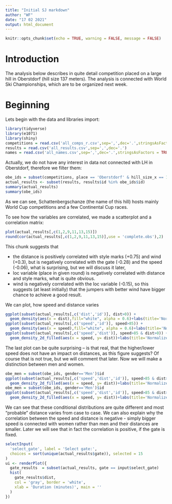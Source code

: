 ```yaml
---
title: "Initial SJ markdown"
author: "WF"
date: "17 02 2021"
output: html_document
---
```


```r
knitr::opts_chunk$set(echo = TRUE, warning = FALSE, message = FALSE)
```

# Introduction

The analysis below describes in quite detail competition placed on a large hill in Oberstdorf (hill size 137 meters). The analysis is connected with World Ski Championships, which are to be organized next week.

# Beginning

Lets begin with the data and libraries import:

```r
library(tidyverse)
library(e1071)
library(shiny)
competitions = read.csv('all_comps_r.csv',sep=',',dec='.',stringsAsFactors = TRUE)
results = read.csv('all_results.csv',sep=',',dec='.')
names = read.csv('all_names.csv',sep=',',dec='.',stringsAsFactors = TRUE)
```

Actually, we do not have any interest in data not connected with LH in Oberstdorf, therefore we filter them:

```r
obe_ids = subset(competitions, place == 'Oberstdorf' & hill_size_x == 137)
actual_results <- subset(results, results$id %in% obe_ids$id)
summary(actual_results)
summary(obe_ids)
```
As we can see, Schattenbergschanze (the name of this hill) hosts mainly World Cup competitions and a few Continental Cup races. 

To see how the variables are correlated, we made a scatterplot and a correlation matrix:

```r
plot(actual_results[,c(1,2,9,11,13,15)])
round(cor(actual_results[,c(1,2,9,11,13,15)],use = 'complete.obs'),2)
```
This chunk suggests that

* the distance is positively correlated with style marks (+0.75) and wind (+0.3), but is negatively correlated with the gate (-0.28) and the speed (-0.06), what is surprising, but we will discuss it later,
* loc variable (place in given round) is negatively correlated with distance and style marks, what is quite obvious.
* wind is negatively correlated with the loc variable (-0.15), so this suggests (at least initially) that the jumpers with better wind have bigger chance to achieve a good result.

We can plot, how speed and distance varies

```r
ggplot(subset(actual_results[,c('dist','id')], dist>0)) +
  geom_density(aes(x = dist),fill="white", alpha = 0.6)+labs(title='Normalized plots of conditional densities')
ggplot(subset(actual_results[,c('speed','id')], speed>85)) +
  geom_density(aes(x = speed),fill="white", alpha = 0.6)+labs(title='Normalized plots of conditional densities')
ggplot(subset(actual_results[,c('speed','dist')], speed>85 & dist>0)) +
  geom_density_2d_filled(aes(x = speed, y= dist))+labs(title='Normalized bivariate distribution')
```

The last plot can be quite surprising -- is that real, that the higher/lower speed does not have an impact on distances, as this figure suggests? Of course that is not true, but we will comment that later. Now we will make a distinction between men and women.

```r
obe_men = subset(obe_ids, gender=='Men')$id
ggplot(subset(actual_results[,c('speed','dist','id')], speed>85 & dist>0 & id %in% obe_men)) +
  geom_density_2d_filled(aes(x = speed, y= dist))+labs(title='Normalized bivariate distribution for men') + xlim(87,100) + ylim(80,140)
obe_men = subset(obe_ids, gender=='Men')$id
ggplot(subset(actual_results[,c('speed','dist','id')], speed>85 & dist>0 & !(id %in% obe_men))) +
  geom_density_2d_filled(aes(x = speed, y= dist))+labs(title='Normalized bivariate distribution for women') + xlim(87,100) + ylim(80,140)
```

We can see that these conditional distributions are quite different and most "probable" distance varies from case to case. We can also explain why the correlation between the speed and distance is negative - simply bigger speed is connected with women rather than men and their distances are smaller. Later we will see that in fact the correlation is positive, if the gate is fixed.

```r
selectInput(
  'select_gate', label = 'Select gate:',
  choices = sort(unique(actual_results$gate)), selected = 15
)
ui <- renderPlot({
  gate_results  = subset(actual_results, gate == input$select_gate)
  hist(
    gate_results$dist,
    col = 'gray', border = 'white',
    xlab = 'Duration (minutes)', main = ''
  )
})
```

